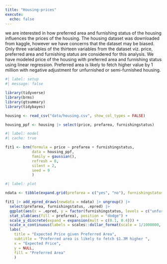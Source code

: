 ```yaml
---
title: "Housing-prices"
execute: 
  echo: false
---
```


we are interested in how preferred area and furnishing status of the housing influences the prices of the housing. The housing dataset was downloaded from kaggle, however we have concerns that the dataset may be biased. Only three variables of the thirteen variables from the dataset viz. price, preferred area and furnishing status are considered for this analysis. We have modeled price of the housing with preferred area and furnishing status using linear regression. Preferred area is likely to fetch higher value by 1 million with negative adjustment for unfurnished or semi-furnished housing.

```r
#| label: setup
#| message: false

library(tidyverse)
library(brms)
library(gtsummary)
library(tidybayes)

housing <- read_csv("data/housing.csv", show_col_types = FALSE)

housing_ppf <- housing |> select(price, prefarea, furnishingstatus)
```

```r
#| label: model
#| cache: true

fit1 <- brm(formula = price ~ prefarea + furnishingstatus,
            data = housing_ppf,
            family = gaussian(),
            refresh = 0,
            silent = 2,
            seed = 9
            )

```

```r
#| label: plot

ndata <- tibble(expand.grid(prefarea = c("yes", "no"), furnishingstatus = c("furnished", "semi-furnished", "unfurnished")))

fit1 |> add_epred_draws(newdata = ndata) |> ungroup() |>
  select(prefarea, furnishingstatus, .epred) |>
  ggplot(aes(x = .epred, y = factor(furnishingstatus, levels = c("unfurnished", "semi-furnished", "furnished"), ordered = TRUE))) +
  stat_slab(aes(fill = prefarea), position = "dodge") +
  scale_y_discrete(expand = expansion(mult = c(0.1, 0.4))) +
  scale_x_continuous(labels = scales::dollar_format(scale = 1/1000000, suffix = "M"), breaks = c(1000000, 2000000, 3000000, 4000000, 5000000, 6000000, 7000000, 8000000)) +
  labs(
    title = "Expected Price given Preferred Area",
    subtitle = "Preferred area is likely to fetch $1.3M higher ",
    x = "Expected Price",
    y = NULL,
    fill = "Preferred Area"
    )


```

